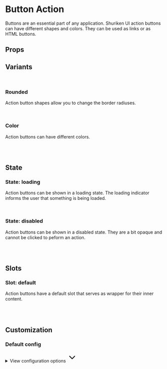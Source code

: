 
<Meta of={ButtonActionStories} />

# Button Action

Buttons are an essential part of any application. Shuriken UI action buttons can have different shapes and colors. They can be used as links or as HTML buttons.

<Primary />

## Props

<Controls />

## Variants

<br />

### Rounded

Action button shapes allow you to change the border radiuses.

<div className="flex gap-2 bg-slate-100 dark:bg-slate-900 p-6 rounded-sm">
  <Story of={ButtonActionStories.Straight} />
  <Story of={ButtonActionStories.Rounded} />
  <Story of={ButtonActionStories.Smooth} />
  <Story of={ButtonActionStories.Curved} />
  <Story of={ButtonActionStories.Full} />
</div>

<br />

### Color

Action buttons can have different colors.

<div className="flex gap-2 bg-slate-100 dark:bg-slate-900 p-6 rounded-sm">
  <Story of={ButtonActionStories.ColorDefault} />
  <Story of={ButtonActionStories.ColorMuted} />
  <Story of={ButtonActionStories.ColorPrimary} />
  <Story of={ButtonActionStories.ColorInfo} />
  <Story of={ButtonActionStories.ColorSuccess} />
  <Story of={ButtonActionStories.ColorWarning} />
  <Story of={ButtonActionStories.ColorDanger} />
</div>

<br />
<br />

## State

### State: loading

Action buttons can be shown in a loading state. The loading indicator informs the user that something is being loaded.

<div className="flex gap-2 bg-slate-100 dark:bg-slate-900 p-6 rounded-sm">
  <Story of={ButtonActionStories.StraightLoading} />
  <Story of={ButtonActionStories.RoundedLoading} />
  <Story of={ButtonActionStories.SmoothLoading} />
  <Story of={ButtonActionStories.CurvedLoading} />
  <Story of={ButtonActionStories.FullLoading} />
</div>

<br />

### State: disabled

Action buttons can be shown in a disabled state. They are a bit opaque and cannot be clicked to peform an action.

<div className="flex gap-2 bg-slate-100 dark:bg-slate-900 p-6 rounded-sm">
  <Story of={ButtonActionStories.StraightDisabled} />
  <Story of={ButtonActionStories.RoundedDisabled} />
  <Story of={ButtonActionStories.SmoothDisabled} />
  <Story of={ButtonActionStories.CurvedDisabled} />
  <Story of={ButtonActionStories.FullDisabled} />
</div>

<br />
<br />

## Slots

### Slot: default

Action buttons have a default slot that serves as wrapper for their inner content.

<div className="flex gap-2 bg-slate-100 dark:bg-slate-900 p-6 rounded-sm">
  <Story of={ButtonActionStories.Slot} />
</div>

<br />
<br />

## Customization

### Default config

<div class="relative">
  <details class="relative bg-slate-50 border border-slate-200 rounded-lg p-4 [&>summary>svg]:open:-rotate-180">
    <summary class="list-none cursor-pointer">
      <span class="font-sans text-slate-500">View configuration options</span>
      <svg
        class="w-5 h-5 text-slate-500 absolute top-5 end-4 transition-transform duration-300"
        xmlns="http://www.w3.org/2000/svg"
        width="32"
        height="32"
        viewBox="0 0 24 24"
      >
        <path
          fill="none"
          stroke="currentColor"
          stroke-linecap="round"
          stroke-linejoin="round"
          stroke-width="2"
          d="m6 9l6 6l6-6"
        />
      </svg>
    </summary>

    <div class="!mt-4">
      <pre >
        {JSON.stringify(defaultConfig, null, 2)}
      </pre>
    </div>

  </details>
</div>
